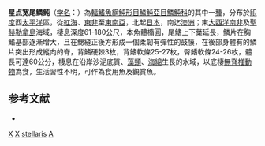 {{Speciesbox
| genus = Abalistes
| species = stellaris
| authority = [[Bloch|Bloch]] & [[Schneider|Schneider]], 1801
| image = Balistes Phaleratus (Discoveries in Australia).jpg
| image_caption = 星点宽尾鳞鲀
| status = NE
| status_system = IUCN3.1
| synonyms = *''Balistes stellaris, Bloch & Schneider, 1801''
*''Abalistes stellairs, Bloch & Schneider, 1801''
*''Balistes vachellii, Richardson, 1845''
*''Balistes phaleratus, Richardson, 1846''
}}

'''星点宽尾鳞鲀'''（[[學名|学名]]：{{Lang|la|''Abalistes stellaris''}}）為[[輻鰭魚綱|輻鰭魚綱]][[魨形目|魨形目]][[鱗魨亞目|鱗魨亞目]][[鱗魨科|鱗魨科]]的其中一[[種|種]]，分布於[[印度|印度]]西[[太平洋|太平洋]]區，從[[紅海|紅海]]、[[東非|東非]]至[[東南亞|東南亞]]，北起[[日本|日本]]，南迄[[澳洲|澳洲]]；東[[大西洋|大西洋]][[南非|南非]]及[[聖赫勒拿島|聖赫勒拿島]]海域，棲息深度61-180公尺，本魚體橢圓，尾鰭上下葉延長，鱗片在胸鰭基部逐漸增大，且在鰓縫正後方形成一個柔韌有彈性的鼓膜，在後部身體有的鱗片突出形成縱向的脊，背鰭硬棘3枚，背鰭軟條25-27枚，臀鰭軟條24-26枚，體長可達60公分，棲息在沿岸沙泥底質、[[藻類|藻類]]、[[海綿|海綿]]生長的水域，以底棲[[無脊椎動物|無脊椎動物]]為食，生活習性不明，可作為食用魚及觀賞魚。

==参考文献==
*{{FishBase_species|genus=Abalistes|species=stellaris|year=2014|month=2}}
{{Taxonbar|from=Q1903278}}

[[Category:食用魚|X]]
[[Category:觀賞魚|X]]
[[Category:寬尾鱗魨屬|stellaris]]
[[Category:1801年描述的魚類|A]]


{{魚類小作品}}